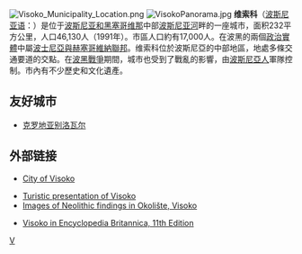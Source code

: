 [[File:Visoko_Municipality_Location.png|right]]
[[File:VisokoPanorama.jpg|thumb]]
'''维索科'''（[[波斯尼亚语|波斯尼亚语]]：'''{{lang|bs|Visoko}}'''）是位于[[波斯尼亚和黑塞哥维那|波斯尼亚和黑塞哥维那]]中部[[波斯尼亚河|波斯尼亚河]]畔的一座城市，面积232平方公里，人口46,130人（1991年）。市區人口約有17,000人。在波黑的兩個[[波斯尼亞和黑塞哥維納政區|政治實體]]中屬[[波士尼亞與赫塞哥維納聯邦|波士尼亞與赫塞哥維納聯邦]]。维索科位於波斯尼亞的中部地區，地處多條交通要道的交點。在[[波黑戰爭|波黑戰爭]]期間，城市也受到了戰亂的影響，由[[波斯尼亞人|波斯尼亞人]]軍隊控制。市內有不少歷史和文化遺產。

==友好城市==
*{{flagicon|Croatia}}[[克罗地亚|克罗地亚]][[别洛瓦尔|别洛瓦尔]]

==外部链接==
*[http://www.visoko.co.ba/?go=english City of Visoko] {{Wayback|url=http://www.visoko.co.ba/?go=english |date=20100224092801 }}

*[http://www.turizam-zdk.net/web-eng/index_ba.php?l=5&g=9 Turistic presentation of Visoko] {{Wayback|url=http://www.turizam-zdk.net/web-eng/index_ba.php?l=5&g=9 |date=20060430091808 }}
*[https://web.archive.org/web/20090605224311/http://www.dainst.org/index_930_de.html Images of Neolithic findings in Okolište, Visoko]
<!-- Dead link 24 Jan 08 *[http://www.bosnian-pyramid.com/vis1.html Short history of Visoko] -->
*[https://web.archive.org/web/20080206131355/http://encyclopedia.jrank.org/VIR_WAT/VISOKO_or_VISOKI_.html Visoko in Encyclopedia Britannica, 11th Edition]

{{coord|display=title}}
{{Authority control}}
{{BosniaHerzegovina-geo-stub}}

[[Category:波斯尼亚和黑塞哥维那城市|V]]